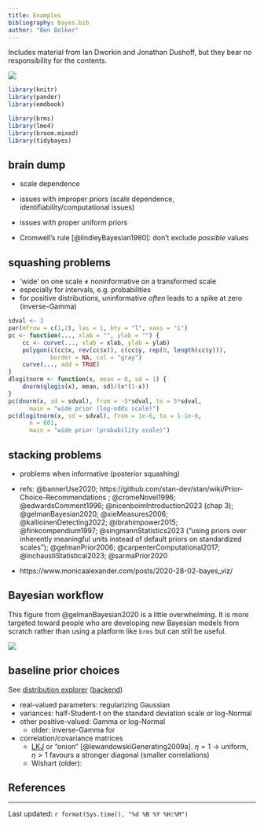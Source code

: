 ```yaml
---
title: Examples
bibliography: bayes.bib
author: "Ben Bolker"
---
```


Includes material from Ian Dworkin and Jonathan Dushoff, but they bear no responsibility for the contents.

![](pix/cc-attrib-nc.png)

```r
library(knitr)
library(pander)
library(emdbook)
```

```r
library(brms)
library(lme4)
library(broom.mixed)
library(tidybayes)
```

## brain dump

* scale dependence
* issues with improper priors (scale dependence, identifiability/computational issues)
* issues with proper uniform priors

- Cromwell's rule [@lindleyBayesian1980]: don't exclude *possible* values

## squashing problems

* 'wide' on one scale $\neq$ noninformative on a transformed scale
* especially for intervals, e.g. probabilities
* for positive distributions, uninformative *often* leads to a spike at zero (inverse-Gamma)

```r
sdval <- 3
par(mfrow = c(1,2), las = 1, bty = "l", xaxs = "i")
pc <- function(..., xlab = "", ylab = "") {
    cc <- curve(..., xlab = xlab, ylab = ylab)
    polygon(c(cc$x, rev(cc$x)), c(cc$y, rep(0, length(cc$y))),
            border = NA, col = "gray")
    curve(..., add = TRUE)
}
dlogitnorm <- function(x, mean = 0, sd = 1) {
    dnorm(qlogis(x), mean, sd)/(x*(1-x))
}
pc(dnorm(x, sd = sdval), from = -5*sdval, to = 5*sdval,
      main = "wide prior (log-odds scale)")
pc(dlogitnorm(x, sd = sdval), from = 1e-6, to = 1-1e-6,
      n = 601,
      main = "wide prior (probability scale)")
```

## stacking problems

* problems when informative (posterior squashing)


* refs: @bannerUse2020; https://github.com/stan-dev/stan/wiki/Prior-Choice-Recommendations ; @cromeNovel1996; @edwardsComment1996; @nicenboimIntroduction2023 (chap 3); @gelmanBayesian2020; @xieMeasures2006; @kallioinenDetecting2022; @ibrahimpower2015; @finkcompendium1997; @singmannStatistics2023 ("using priors over inherently meaningful units instead of default priors on standardized scales"); @gelmanPrior2006; @carpenterComputational2017; @inchaustiStatistical2023; @sarmaPrior2020
* https://www.monicaalexander.com/posts/2020-28-02-bayes_viz/

## Bayesian workflow

This figure from @gelmanBayesian2020 is a little overwhelming. It is more targeted toward people who are developing new Bayesian models from scratch rather than using a platform like `brms` but can still be useful.

![](pix/workflow.png)

## baseline prior choices

See [distribution explorer](https://distribution-explorer.github.io) ([backend](https://github.com/distribution-explorer/distribution-explorer.github.io))

- real-valued parameters: regularizing Gaussian
- variances: half-Student-t on the standard deviation scale *or* log-Normal
- other positive-valued: Gamma or log-Normal
   * older: inverse-Gamma for 
- correlation/covariance matrices
   * [LKJ](https://distribution-explorer.github.io/multivariate_continuous/lkj.html) or "onion" [@lewandowskiGenerating2009a]. $\eta=1$ $\to$ uniform, $\eta>1$ favours a stronger diagonal (smaller correlations)
   * Wishart (older): 

## References

::: {#refs}
:::

---

Last updated: `r format(Sys.time(), "%d %B %Y %H:%M")`


